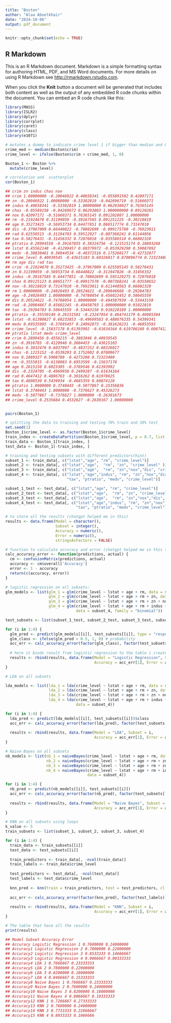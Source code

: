---
title: "Boston"
author: "Alaa Aboelkhair"
date: "2024-10-06"
output: pdf_document
---

```{r setup, include=FALSE}
knitr::opts_chunk$set(echo = TRUE)
```

## R Markdown

This is an R Markdown document. Markdown is a simple formatting syntax for authoring HTML, PDF, and MS Word documents. For more details on using R Markdown see <http://rmarkdown.rstudio.com>.

When you click the **Knit** button a document will be generated that includes both content as well as the output of any embedded R code chunks within the document. You can embed an R code chunk like this:

```{r}
library(MASS)
library(ISLR2)
library(dplyr)
library(corrplot)
library(caret)
library(class)  
library(e1071)  

# mutates a dummy to indicate crime level 1 if bigger than median and 0 otherwise  
crime_med <- median(Boston$crim)
crime_level <- ifelse(Boston$crim > crime_med, 1, 0)

Boston_1 <- Boston %>% 
  mutate(crime_level)

# correlation and  scatterplot 
cor(Boston_1)

## crim zn indus chas nox
## crim 1.00000000 -0.20046922 0.40658341 -0.055891582 0.42097171
## zn -0.20046922 1.00000000 -0.53382819 -0.042696719 -0.51660371
## indus 0.40658341 -0.53382819 1.00000000 0.062938027 0.76365145
## chas -0.05589158 -0.04269672 0.06293803 1.000000000 0.09120281
## nox 0.42097171 -0.51660371 0.76365145 0.091202807 1.00000000
## rm -0.21924670 0.31199059 -0.39167585 0.091251225 -0.30218819
## age 0.35273425 -0.56953734 0.64477851 0.086517774 0.73147010
## dis -0.37967009 0.66440822 -0.70802699 -0.099175780 -0.76923011
## rad 0.62550515 -0.31194783 0.59512927 -0.007368241 0.61144056
## tax 0.58276431 -0.31456332 0.72076018 -0.035586518 0.66802320
## ptratio 0.28994558 -0.39167855 0.38324756 -0.121515174 0.18893268
## lstat 0.45562148 -0.41299457 0.60379972 -0.053929298 0.59087892
## medv -0.38830461 0.36044534 -0.48372516 0.175260177 -0.42732077
## crime_level 0.40939545 -0.43615103 0.60326017 0.070096774 0.72323480
## rm age dis rad tax
## crim -0.21924670 0.35273425 -0.37967009 0.625505145 0.58276431
## zn 0.31199059 -0.56953734 0.66440822 -0.311947826 -0.31456332
## indus -0.39167585 0.64477851 -0.70802699 0.595129275 0.72076018
## chas 0.09125123 0.08651777 -0.09917578 -0.007368241 -0.03558652
## nox -0.30218819 0.73147010 -0.76923011 0.611440563 0.66802320
## rm 1.00000000 -0.24026493 0.20524621 -0.209846668 -0.29204783
## age -0.24026493 1.00000000 -0.74788054 0.456022452 0.50645559
## dis 0.20524621 -0.74788054 1.00000000 -0.494587930 -0.53443158
## rad -0.20984667 0.45602245 -0.49458793 1.000000000 0.91022819
## tax -0.29204783 0.50645559 -0.53443158 0.910228189 1.00000000
## ptratio -0.35550149 0.26151501 -0.23247054 0.464741179 0.46085304
## lstat -0.61380827 0.60233853 -0.49699583 0.488676335 0.54399341
## medv 0.69535995 -0.37695457 0.24992873 -0.381626231 -0.46853593
## crime_level -0.15637178 0.61393992 -0.61634164 0.619786249 0.60874128
## ptratio lstat medv crime_level
## crim 0.2899456 0.4556215 -0.3883046 0.40939545
## zn -0.3916785 -0.4129946 0.3604453 -0.43615103
## indus 0.3832476 0.6037997 -0.4837252 0.60326017
## chas -0.1215152 -0.0539293 0.1752602 0.07009677
## nox 0.1889327 0.5908789 -0.4273208 0.72323480
## rm -0.3555015 -0.6138083 0.6953599 -0.15637178
## age 0.2615150 0.6023385 -0.3769546 0.61393992
## dis -0.2324705 -0.4969958 0.2499287 -0.61634164
## rad 0.4647412 0.4886763 -0.3816262 0.61978625
## tax 0.4608530 0.5439934 -0.4685359 0.60874128
## ptratio 1.0000000 0.3740443 -0.5077867 0.25356836
## lstat 0.3740443 1.0000000 -0.7376627 0.45326273
## medv -0.5077867 -0.7376627 1.0000000 -0.26301673
## crime_level 0.2535684 0.4532627 -0.2630167 1.00000000


pairs(Boston_1)

# splitting the data to training and testing 70% train and 30% test 
set.seed(1)
Boston_1$crime_level <- as.factor(Boston_1$crime_level)
train_index <- createDataPartition(Boston_1$crime_level, p = 0.7, list = FALSE)
train_data <- Boston_1[train_index, ]
test_data <- Boston_1[-train_index, ]

# training and testing subsets with different predictors(hint)
subset_1 <- train_data[, c("lstat","age", "rm", "crime_level")]
subset_2 <- train_data[, c("lstat","age",  "rm", "zn", "crime_level" )]
subset_3 <- train_data[, c("lstat","age",  "rm", "zn","nox","dis", "crime_level" )]
subset_4 <- train_data[, c("lstat","age","indus", "rm", "zn","nox","dis","rad", 
                           "tax", "ptratio", "medv", "crime_level")]

subset_1_test <- test_data[, c("lstat","age", "rm", "crime_level")]
subset_2_test <- test_data[, c("lstat","age",  "rm", "zn", "crime_level" )]
subset_3_test <- test_data[, c("lstat","age",  "rm", "zn","nox","dis", "crime_level" )]
subset_4_test <- test_data[, c("lstat","age","indus", "rm", "zn","nox","dis","rad", 
                               "tax", "ptratio", "medv", "crime_level")]

# to store all the results (chatgpt helped me in this)
results <- data.frame(Model = character(),
                      Subset = integer(),
                      Accuracy = numeric(),
                      Error = numeric(),
                      stringsAsFactors = FALSE)

# function to calculate accuracy and error (chatgpt helped me in this to get a nicer version)
calc_accuracy_error <- function(predictions, actual) {
  cm <- confusionMatrix(predictions, actual)
  accuracy <- cm$overall['Accuracy']
  error <- 1 - accuracy
  return(c(accuracy, error))
}

# logistic regression on all subsets:
glm_models <- list(glm_1 = glm(crime_level ~ lstat + age + rm, data = subset_1, family = "binomial"),
                   glm_2 = glm(crime_level ~ lstat + age + rm + zn, data = subset_2, family = "binomial"),
                   glm_3 = glm(crime_level ~ lstat + age + rm + zn + nox + dis, data = subset_3, family = "binomial"),
                   glm_4 = glm(crime_level ~ lstat + age + rm + indus + zn + nox + dis + rad + tax + ptratio + medv, 
                               data = subset_4, family = "binomial"))

test_subsets <- list(subset_1_test, subset_2_test, subset_3_test, subset_4_test)

for (i in 1:4) {
  glm_pred <- predict(glm_models[[i]], test_subsets[[i]], type = "response")
  glm_class <- ifelse(glm_pred > 0.5, 1, 0) # probability 
  acc_err <- calc_accuracy_error(factor(glm_class), factor(test_subsets[[i]]$crime_level)) # I used the function here to show accuracy
  
  # here it binds result from logistic regression to the table i created. same logic for the other models  
  results <- rbind(results, data.frame(Model = "Logistic Regression", Subset = i, 
                                       Accuracy = acc_err[1], Error = acc_err[2]))
}

# LDA on all subsets

lda_models <- list(lda_1 = lda(crime_level ~ lstat + age + rm, data = subset_1),
                   lda_2 = lda(crime_level ~ lstat + age + rm + zn, data = subset_2),
                   lda_3 = lda(crime_level ~ lstat + age + rm + zn + nox + dis, data = subset_3),
                   lda_4 = lda(crime_level ~ lstat + age + rm + indus + zn + nox + dis + rad + tax + ptratio + medv, 
                               data = subset_4))

for (i in 1:4) {
  lda_pred <- predict(lda_models[[i]], test_subsets[[i]])$class
  acc_err <- calc_accuracy_error(factor(lda_pred), factor(test_subsets[[i]]$crime_level))
  
  results <- rbind(results, data.frame(Model = "LDA", Subset = i, 
                                       Accuracy = acc_err[1], Error = acc_err[2]))
}

# Naive Bayes on all subsets
nb_models <- list(nb_1 = naiveBayes(crime_level ~ lstat + age + rm, data = subset_1),
                  nb_2 = naiveBayes(crime_level ~ lstat + age + rm + zn, data = subset_2),
                  nb_3 = naiveBayes(crime_level ~ lstat + age + rm + zn + nox + dis, data = subset_3),
                  nb_4 = naiveBayes(crime_level ~ lstat + age + rm + indus + zn + nox + dis + rad + tax + ptratio + medv, 
                                    data = subset_4))

for (i in 1:4) {
  nb_pred <- predict(nb_models[[i]], test_subsets[[i]])
  acc_err <- calc_accuracy_error(factor(nb_pred), factor(test_subsets[[i]]$crime_level))
  
  results <- rbind(results, data.frame(Model = "Naive Bayes", Subset = i, 
                                       Accuracy = acc_err[1], Error = acc_err[2]))
}

# KNN on all subsets using loops
k_value <- 5  
train_subsets <- list(subset_1, subset_2, subset_3, subset_4)

for (i in 1:4) {
  train_data <- train_subsets[[i]]
  test_data <- test_subsets[[i]]
  
  train_predictors <- train_data[, -ncol(train_data)]
  train_labels <- train_data$crime_level
  
  test_predictors <- test_data[, -ncol(test_data)]
  test_labels <- test_data$crime_level
  
  knn_pred <- knn(train = train_predictors, test = test_predictors, cl = train_labels, k = k_value)
  
  acc_err <- calc_accuracy_error(factor(knn_pred), factor(test_labels))
  
  results <- rbind(results, data.frame(Model = "KNN", Subset = i, 
                                       Accuracy = acc_err[1], Error = acc_err[2]))
}

# The table that have all the results 
print(results)

## Model Subset Accuracy Error
## Accuracy Logistic Regression 1 0.7600000 0.24000000
## Accuracy1 Logistic Regression 2 0.7800000 0.22000000
## Accuracy2 Logistic Regression 3 0.8533333 0.14666667
## Accuracy3 Logistic Regression 4 0.9066667 0.09333333
## Accuracy4 LDA 1 0.7666667 0.23333333
## Accuracy5 LDA 2 0.7800000 0.22000000
## Accuracy6 LDA 3 0.8200000 0.18000000
## Accuracy7 LDA 4 0.8466667 0.15333333
## Accuracy8 Naive Bayes 1 0.7666667 0.23333333
## Accuracy9 Naive Bayes 2 0.7600000 0.24000000
## Accuracy10 Naive Bayes 3 0.8200000 0.18000000
## Accuracy11 Naive Bayes 4 0.8066667 0.19333333
## Accuracy12 KNN 1 0.7266667 0.27333333
## Accuracy13 KNN 2 0.7600000 0.24000000
## Accuracy14 KNN 3 0.7733333 0.22666667
## Accuracy15 KNN 4 0.8933333 0.1066666
```
